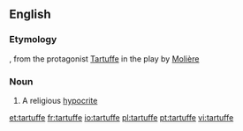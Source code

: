 ==English==

===Etymology===
{{etyl|fr}}, from the protagonist [[w:Tartuffe|Tartuffe]] in the play by [[w:Molière|Molière]]

===Noun===
{{en-noun}}

# A religious [[hypocrite]]

[[et:tartuffe]]
[[fr:tartuffe]]
[[io:tartuffe]]
[[pl:tartuffe]]
[[pt:tartuffe]]
[[vi:tartuffe]]